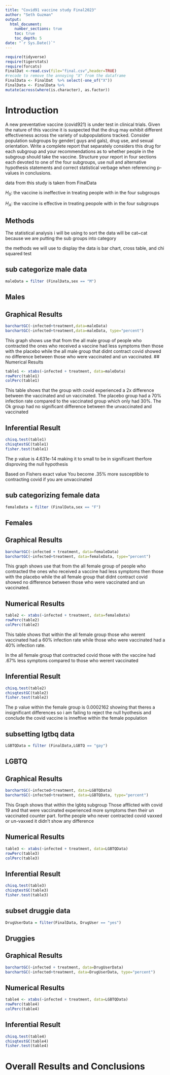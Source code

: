 ```yaml
---
title: "Covid91 vaccine study Final2023"
author: "Seth Guzman"
output: 
  html_document:
    number_sections: true
    toc: true
    toc_depth: 5
date: "`r Sys.Date()`" 
---
```


```r
require(tidyverse)
require(tigerstats)
require(forcats)
FinalDat <-read.csv(file="final.csv",header=TRUE)
#recode to remove the annoying "X" from the dataframe
FinalData <- FinalDat  %>% select(-one_of("X"))
FinalData <- FinalData %>%
mutate(across(where(is.character), as.factor))
```

# Introduction

A new  preventative vaccine (covid921) is under test in clinical trials. Given the nature of this vaccine it is suspected that the drug may exhibit different effectiveness across the variety of subpopulations tracked. Consider population subgroups by gender( guys and gals), drug use, and sexual orientation. Write a complete report that separately considers this drug for each subgroup and your recommendations as to whether people in the subgroup should take the vaccine. Structure your report in four sections each devoted to one of the four subgroups, use null and alternative hypothesis statements and correct statistical verbage when referencing p-values in conclusions.

data from this study is taken from FinalData


$H_0$: the vaccine is ineffective in treating people with in the four subgroups

$H_A$: the vaccine is effective in treating peopole with in the four subgroups



## Methods

The statistical analysis i will be using to sort the data will be cat~cat
because we are putting the sub groups into category 



the methods we will use to display the data is  bar chart, cross table, and chi squared test

## sub categorize male data
```r
maleData = filter (FinalData,sex == "M")
```


## Males


## Graphical Results
```r
barchartGC(~infected+treatment,data=maleData)
barchartGC(~infected+treatment,data=maleData, type="percent")

```
This graph shows use that from the all male group of people who contracted the ones who received a vaccine had less symptoms then those with the placebo while the all male group that didnt contract covid showed no difference between those who were vaccinated and un vaccinated.
## Numerical Results

```r
table1 <- xtabs(~infected + treatment, data=maleData)
rowPerc(table1)
colPerc(table1)
```

This table shows that the group with covid experienced a 2x difference between the vaccinated and un vaccinated. The placebo group had a 70% infection rate compared to the vaccinated group which only had 30%. The Ok group had no significant difference between the unvaccinated and vaccinated 

## Inferential Result


```r
chisq.test(table1)
chisqtestGC(table1)
fisher.test(table1)
```

The p value is 4.631e-14  making it to small to be in significant therfore disproving the null hypothesis

Based on Fishers exact value You become .35% more susceptible to contracting covid if you are unvaccinated 





## sub categorizing female data

```r
femaleData = filter (FinalData,sex == "F")
```


## Females

## Graphical Results

```r
barchartGC(~infected + treatment, data=femaleData)
barchartGC(~infected+treatment, data=femaleData, type="percent")

```

This graph shows use that from the all female group of people who contracted the ones who received a vaccine had less symptoms then those with the placebo while the all female group that didnt contract covid showed no difference between those who were vaccinated and un vaccinated.


## Numerical Results

```r
table2 <- xtabs(~infected + treatment, data=femaleData)
rowPerc(table2)
colPerc(table2)
```

This table shows that within the all female group those who werent vaccinated had a 60% infection rate while those who were vaccinated had a 40% infection rate. 

In the all female group that contracted covid those with the vaccine had .67% less symptons compared to those who werent vaccinated 




## Inferential Result

```r
chisq.test(table2)
chisqtestGC(table2)
fisher.test(table2)
```
The p value within the female group is  0.0002162 showing that theres a insignificant differences so i am failing to reject the null hyothesis and conclude the covid vaccine is inneftive within the female population

## subsetting lgtbq data

```r
LGBTQData = filter (FinalData,LGBTQ == "gay")
```
## LGBTQ
## Graphical Results

```r
barchartGC(~infected+treatment, data=LGBTQData)
barchartGC(~infected+treatment, data=LGBTQData, type="percent")

```

This Graph shows that within the lgbtq subgroup Those afflicted with covid 19 and that were vaccinated experienced more symptoms then their un vaccinated counter part. forthe people who never contracted covid vaxxed or un-vaxxed it didn't show any difference 


## Numerical Results

```r
table3 <- xtabs(~infected + treatment, data=LGBTQData)
rowPerc(table3)
colPerc(table3)
```


## Inferential Result
```r
chisq.test(table3)
chisqtestGC(table3)
fisher.test(table3)
```

## subset druggie data
```r
DrugUserData = filter(FinalData, DrugUser == "yes")
```
## Druggies
## Graphical Results

```r
barchartGC(~infected + treatment, data=DrugUserData)
barchartGC(~infected+treatment, data=DrugUserData, type="percent")

```

## Numerical Results

```r
table4 <- xtabs(~infected + treatment, data=LGBTQData)
rowPerc(table4)
colPerc(table4)
```

## Inferential Result

```r
chisq.test(table4)
chisqtestGC(table4)
fisher.test(table4)
```

# Overall Results and Conclusions
